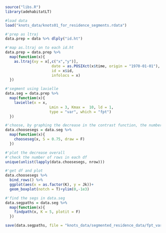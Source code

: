 ```r
source("libs.R")
library(adehabitatLT)
```

```r
#load data
load("knots_data/knots01_for_residence_segments.rdata")
```

```r
#'prep as ltraj
data.prep = data %>% dlply("id.ht")

#'map as.ltraj on to each id.ht
data.prep = data.prep %>% 
  map(function(x){
    as.ltraj(xy = x[,c("x","y")],
                     date = as.POSIXct(x$time, origin = "1970-01-01"),
                     id = x$id,
                     infolocs = x)
  })

```

```r
#'segment using lavielle
data.seg = data.prep %>% 
  map(function(x){
    lavielle(x = x,
                    Lmin = 3, Kmax =  10, ld = 1,
                    type = "var", which = "fpt")
  })
```

```r
#'choose, by graphing the decrease in the contrast function, the number of breaks
data.choosesegs = data.seg %>% 
  map(function(x){
    chooseseg(x, S = 0.75, draw = F)
  })

#'plot the decrease overall
#'check the number of rows in each df
unique(unlist(lapply(data.choosesegs, nrow)))

#'get df and plot
data.choosesegs %>% 
  bind_rows() %>% 
  ggplot(aes(x = as.factor(K), y = Jk))+
  geom_boxplot(notch = T)+ylim(0,-1e3)
```

```r
#'find the segs in data.seg
data.segpaths = data.seg %>% 
  map(function(x){
    findpath(x, K = 5, plotit = F)
  })


```

```r
save(data.segpaths, file = "knots_data/segmented_residence_data/fpt_var_segmented_data.rdata")
```

